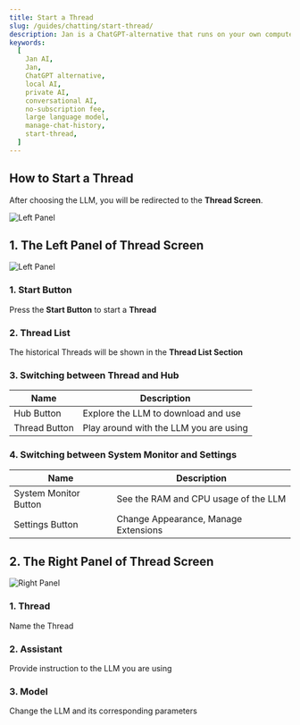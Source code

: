 ```yaml
---
title: Start a Thread
slug: /guides/chatting/start-thread/
description: Jan is a ChatGPT-alternative that runs on your own computer, with a local API server.
keywords:
  [
    Jan AI,
    Jan,
    ChatGPT alternative,
    local AI,
    private AI,
    conversational AI,
    no-subscription fee,
    large language model,
    manage-chat-history,
    start-thread,
  ]
---
```

## How to Start a Thread

After choosing the LLM, you will be redirected to the **Thread Screen**.

![Left Panel](assets/01-use-base.png)

## 1. The Left Panel of Thread Screen

![Left Panel](assets/01-use-base-left.png)

### 1. Start Button

Press the **Start Button** to start a **Thread**

### 2. Thread List

The historical Threads will be shown in the **Thread List Section**

### 3. Switching between Thread and Hub

| Name | Description |
| ---- | ----------- |
| Hub Button | Explore the LLM to download and use |
| Thread Button | Play around with the LLM you are using |

### 4. Switching between System Monitor and Settings

| Name | Description |
| ---- | ----------- |
| System Monitor Button | See the RAM and CPU usage of the LLM |
| Settings Button | Change Appearance, Manage Extensions |

## 2. The Right Panel of Thread Screen

![Right Panel](assets/01-use-base-right.png)

### 1. Thread

Name the Thread

### 2. Assistant

Provide instruction to the LLM you are using

### 3. Model

Change the LLM and its corresponding parameters